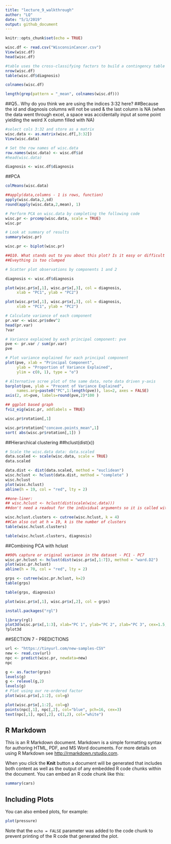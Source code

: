 ```yaml
---
title: "lecture_9_walkthrough"
author: "LQ"
date: "5/1/2019"
output: github_document
---
```


```r
knitr::opts_chunk$set(echo = TRUE)
```

```r
wisc.df <- read.csv("WisconsinCancer.csv")
View(wisc.df)
head(wisc.df)
```

```r
#table uses the cross-classifying factors to build a contingency table of the counts at each combination of factor levels; $calls the diagnosis column from the dataframe
nrow(wisc.df)
table(wisc.df$diagnosis)

```

```r
colnames(wisc.df)

length(grep(pattern = "_mean", colnames(wisc.df)))


```

##Q5.. Why do you think we are using the indices 3:32 here?
##Because the id and diagnosis columns will not be used & the last column is NA (when the data went through excel, a space was accidentally input at some point yielding the weird X column filled with NA)

```r
#select cols 3:32 and store as a matrix
wisc.data <- as.matrix(wisc.df[,3:32])
View(wisc.data)
```


```r
# Set the row names of wisc.data
row.names(wisc.data) <- wisc.df$id
#head(wisc.data)

diagnosis <- wisc.df$diagnosis
```


##PCA
```r
colMeans(wisc.data)

##apply(data,columns - 1 is rows, function)
apply(wisc.data,2,sd)
round(apply(wisc.data,2,mean), 1)

```


```r
# Perform PCA on wisc.data by completing the following code
wisc.pr <- prcomp(wisc.data, scale = TRUE)
wisc.pr
```

```r
# Look at summary of results
summary(wisc.pr)
```

```r
wisc.pr <- biplot(wisc.pr)

##Q10. What stands out to you about this plot? Is it easy or difficult to understand? Why?
##Eveything is too clumped
```


```r
# Scatter plot observations by components 1 and 2

diagnosis <- wisc.df$diagnosis

plot(wisc.pr$x[,1], wisc.pr$x[,3], col = diagnosis, 
     xlab = "PC1", ylab = "PC2")

```

```r
plot(wisc.pr$x[,1], wisc.pr$x[,3], col = diagnosis, 
     xlab = "PC1", ylab = "PC2")
```

```r
# Calculate variance of each component
pr.var <- wisc.pr$sdev^2
head(pr.var)
?var

# Variance explained by each principal component: pve
pve <- pr.var / sum(pr.var)
pve

# Plot variance explained for each principal component
plot(pve, xlab = "Principal Component", 
     ylab = "Proportion of Variance Explained", 
     ylim = c(0, 1), type = "o")
```

```r
# Alternative scree plot of the same data, note data driven y-axis
barplot(pve, ylab = "Precent of Variance Explained",
     names.arg=paste0("PC",1:length(pve)), las=2, axes = FALSE)
axis(2, at=pve, labels=round(pve,2)*100 )
```

```r
## ggplot based graph
fviz_eig(wisc.pr, addlabels = TRUE)
```


```r
wisc.pr$rotation[,1]
```


```r
wisc.pr$rotation["concave.points_mean",1]
sort( abs(wisc.pr$rotation[,1]) )
```

##Hierarchical clustering
##hclust(dist(x))
```r
# Scale the wisc.data data: data.scaled
data.scaled <- scale(wisc.data, scale = TRUE)
data.scaled

```

```r
data.dist <- dist(data.scaled, method = "euclidean")
wisc.hclust <- hclust(data.dist, method = "complete" )
wisc.hclust
plot(wisc.hclust)
abline(h = 19, col = "red", lty = 2)

##one-liner:
## wisc.hclust <- hclust(dist(scale(wisc.data)))
##don't need a readout for the individual arguments so it is called within one function
```

```r
wisc.hclust.clusters <- cutree(wisc.hclust, k = 4)
##Can also cut at h = 19, k is the number of clusters
table(wisc.hclust.clusters)
```

```r
table(wisc.hclust.clusters, diagnosis)
```

##Combining PCA with hclust
```r

##90% capture or original variance in the dataset - PC1 - PC7
wisc.pr.hclust <- hclust(dist(wisc.pr$x[,1:7]), method = "ward.D2")
plot(wisc.pr.hclust)
abline(h = 70, col = "red", lty = 2)

```

```r
grps <- cutree(wisc.pr.hclust, k=2)
table(grps)
```

```r
table(grps, diagnosis)
```

```r
plot(wisc.pr$x[,1], wisc.pr$x[,2], col = grps)
```


```r
install.packages("rgl")
```

```r
library(rgl)
plot3d(wisc.pr$x[,1:3], xlab="PC 1", ylab="PC 2", zlab="PC 3", cex=1.5, size=1, type="s", col=grps)
?plot3d
```






##SECTION 7 - PREDICTIONS
```r
url <- "https://tinyurl.com/new-samples-CSV"
new <- read.csv(url)
npc <- predict(wisc.pr, newdata=new)
npc
```

```r
g <- as.factor(grps)
levels(g)
g <- relevel(g,2)
levels(g)
# Plot using our re-ordered factor 
plot(wisc.pr$x[,1:2], col=g)
```

```r
plot(wisc.pr$x[,1:2], col=g)
points(npc[,1], npc[,2], col="blue", pch=16, cex=3)
text(npc[,1], npc[,2], c(1,2), col="white")
```


























## R Markdown

This is an R Markdown document. Markdown is a simple formatting syntax for authoring HTML, PDF, and MS Word documents. For more details on using R Markdown see <http://rmarkdown.rstudio.com>.

When you click the **Knit** button a document will be generated that includes both content as well as the output of any embedded R code chunks within the document. You can embed an R code chunk like this:

```r
summary(cars)
```

## Including Plots

You can also embed plots, for example:

```r
plot(pressure)
```

Note that the `echo = FALSE` parameter was added to the code chunk to prevent printing of the R code that generated the plot.
